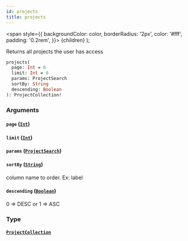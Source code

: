 ```yaml
---
id: projects
title: projects
---
```


<span
style={{
      backgroundColor: color,
      borderRadius: '2px',
      color: '#fff',
      padding: '0.2rem',
    }}>
{children}
</span>
);

Returns all projects the user has access

```graphql
projects(
  page: Int = 0
  limit: Int = 0
  params: ProjectSearch
  sortBy: String
  descending: Boolean
): ProjectCollection!

```

### Arguments

#### `page` ([`Int`](/api/scalars/int))

#### `limit` ([`Int`](/api/scalars/int))

#### `params` ([`ProjectSearch`](/api/inputs/project-search))

#### `sortBy` ([`String`](/api/scalars/string))

column name to order. Ex: label

#### `descending` ([`Boolean`](/api/scalars/boolean))

0 => DESC or 1 => ASC

### Type

#### [`ProjectCollection`](/api/objects/project-collection)

